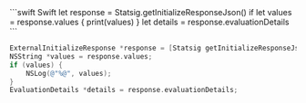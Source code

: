
<CodeGroup>
```swift Swift
let response = Statsig.getInitializeResponseJson()
if let values = response.values {
    print(values)
}
let details = response.evaluationDetails
```

```objective-c Objective C
ExternalInitializeResponse *response = [Statsig getInitializeResponseJson];
NSString *values = response.values;
if (values) {
    NSLog(@"%@", values);
}
EvaluationDetails *details = response.evaluationDetails;
```
</CodeGroup>


